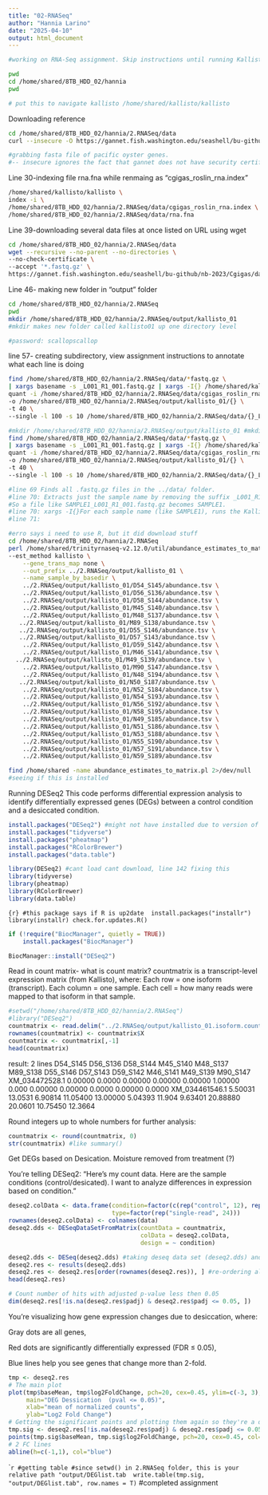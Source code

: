 ```yaml
---
title: "02-RNASeq"
author: "Hannia Larino"
date: "2025-04-10"
output: html_document
---
```


```bash
#working on RNA-Seq assignment. Skip instructions until running Kallisto. 
```


```bash
pwd
cd /home/shared/8TB_HDD_02/hannia
pwd

# put this to navigate kallisto /home/shared/kallisto/kallisto 
```
Downloading reference 
```bash
cd /home/shared/8TB_HDD_02/hannia/2.RNASeq/data
curl --insecure -O https://gannet.fish.washington.edu/seashell/bu-github/nb-2023/Cgigas/data/rna.fna

#grabbing fasta file of pacific oyster genes. 
#-- insecure ignores the fact that gannet does not have security certificate to auntheticate. Not reccomended but we know server. 

```
Line 30-indexing file rna.fna while renmaing as "cgigas_roslin_rna.index"
```bash
/home/shared/kallisto/kallisto \
index -i \
/home/shared/8TB_HDD_02/hannia/2.RNASeq/data/cgigas_roslin_rna.index \
/home/shared/8TB_HDD_02/hannia/2.RNASeq/data/rna.fna

```
Line 39-downloading several data files at once listed on URL using wget
```bash
cd /home/shared/8TB_HDD_02/hannia/2.RNASeq/data 
wget --recursive --no-parent --no-directories \
--no-check-certificate \
--accept '*.fastq.gz' \
https://gannet.fish.washington.edu/seashell/bu-github/nb-2023/Cgigas/data/nopp/
```
Line 46- making new folder in "output" folder 
```bash
cd /home/shared/8TB_HDD_02/hannia/2.RNASeq
pwd
mkdir /home/shared/8TB_HDD_02/hannia/2.RNASeq/output/kallisto_01 
#mkdir makes new folder called kallisto01 up one directory level 

#password: scallopscallop 

```

line 57- creating subdirectory, view assignment instructions to annotate what each line is doing 
```bash
find /home/shared/8TB_HDD_02/hannia/2.RNASeq/data/*fastq.gz \
| xargs basename -s _L001_R1_001.fastq.gz | xargs -I{} /home/shared/kallisto/kallisto \
quant -i /home/shared/8TB_HDD_02/hannia/2.RNASeq/data/cgigas_roslin_rna.index \
-o /home/shared/8TB_HDD_02/hannia/2.RNASeq/output/kallisto_01/{} \
-t 40 \
--single -l 100 -s 10 /home/shared/8TB_HDD_02/hannia/2.RNASeq/data/{}_L001_R1_001.fastq.gz

```

```bash
#mkdir /home/shared/8TB_HDD_02/hannia/2.RNASeq/output/kallisto_01 #mkdir=make new output directory, already did this 
find /home/shared/8TB_HDD_02/hannia/2.RNASeq/data/*fastq.gz \
| xargs basename -s _L001_R1_001.fastq.gz | xargs -I{} /home/shared/kallisto/kallisto \
quant -i /home/shared/8TB_HDD_02/hannia/2.RNASeq/data/cgigas_roslin_rna.index \
-o /home/shared/8TB_HDD_02/hannia/2.RNASeq/output/kallisto_01/{} \
-t 40 \
--single -l 100 -s 10 /home/shared/8TB_HDD_02/hannia/2.RNASeq/data/{}_L001_R1_001.fastq.gz

#line 69 Finds all .fastq.gz files in the ../data/ folder.
#line 70: Extracts just the sample name by removing the suffix _L001_R1_001.fastq.gz.
#So a file like SAMPLE1_L001_R1_001.fastq.gz becomes SAMPLE1.
#line 70: xargs -I{}For each sample name (like SAMPLE1), runs the Kallisto quantification command.
#line 71: 
```
```bash
#erro says i need to use R, but it did download stuff
cd /home/shared/8TB_HDD_02/hannia/2.RNASeq
perl /home/shared/trinityrnaseq-v2.12.0/util/abundance_estimates_to_matrix.pl \
--est_method kallisto \
    --gene_trans_map none \
    --out_prefix ../2.RNASeq/output/kallisto_01 \
    --name_sample_by_basedir \
    ../2.RNASeq/output/kallisto_01/D54_S145/abundance.tsv \
    ../2.RNASeq/output/kallisto_01/D56_S136/abundance.tsv \
    ../2.RNASeq/output/kallisto_01/D58_S144/abundance.tsv \
    ../2.RNASeq/output/kallisto_01/M45_S140/abundance.tsv \
    ../2.RNASeq/output/kallisto_01/M48_S137/abundance.tsv \
   ../2.RNASeq/output/kallisto_01/M89_S138/abundance.tsv \
   ../2.RNASeq/output/kallisto_01/D55_S146/abundance.tsv \
   ../2.RNASeq/output/kallisto_01/D57_S143/abundance.tsv \
    ../2.RNASeq/output/kallisto_01/D59_S142/abundance.tsv \
    ../2.RNASeq/output/kallisto_01/M46_S141/abundance.tsv \
  ../2.RNASeq/output/kallisto_01/M49_S139/abundance.tsv \
    ../2.RNASeq/output/kallisto_01/M90_S147/abundance.tsv \
    ../2.RNASeq/output/kallisto_01/N48_S194/abundance.tsv \
   ../2.RNASeq/output/kallisto_01/N50_S187/abundance.tsv \
    ../2.RNASeq/output/kallisto_01/N52_S184/abundance.tsv \
    ../2.RNASeq/output/kallisto_01/N54_S193/abundance.tsv \
    ../2.RNASeq/output/kallisto_01/N56_S192/abundance.tsv \
    ../2.RNASeq/output/kallisto_01/N58_S195/abundance.tsv \
    ../2.RNASeq/output/kallisto_01/N49_S185/abundance.tsv \
    ../2.RNASeq/output/kallisto_01/N51_S186/abundance.tsv \
    ../2.RNASeq/output/kallisto_01/N53_S188/abundance.tsv \
    ../2.RNASeq/output/kallisto_01/N55_S190/abundance.tsv \
    ../2.RNASeq/output/kallisto_01/N57_S191/abundance.tsv \
    ../2.RNASeq/output/kallisto_01/N59_S189/abundance.tsv
```

```bash
find /home/shared -name abundance_estimates_to_matrix.pl 2>/dev/null
#seeing if this is installed 
```
Running DESeq2
This code performs differential expression analysis to identify differentially expressed genes (DEGs) between a control condition and a desiccated condition.

```r
install.packages("DESeq2") #might not have installed due to version of R 
install.packages("tidyverse")
install.packages("pheatmap")
install.packages("RColorBrewer")
install.packages("data.table")
```

```r
library(DESeq2) #cant load cant download, line 142 fixing this 
library(tidyverse)
library(pheatmap)
library(RColorBrewer)
library(data.table)
```
```{r} #this package says if R is up2date 
install.packages("installr")
library(installr)
check.for.updates.R()
```
```r
if (!require("BiocManager", quietly = TRUE))
    install.packages("BiocManager")

BiocManager::install("DESeq2")
```
Read in count matrix- what is count matrix? countmatrix is a transcript-level expression matrix (from Kallisto), where:
Each row = one isoform (transcript).
Each column = one sample.
Each cell = how many reads were mapped to that isoform in that sample.
```r
#setwd("/home/shared/8TB_HDD_02/hannia/2.RNASeq") 
#library("DESeq2")
countmatrix <- read.delim("../2.RNASeq/output/kallisto_01.isoform.counts.matrix", header = TRUE, sep = '\t')
rownames(countmatrix) <- countmatrix$X
countmatrix <- countmatrix[,-1]
head(countmatrix)
```
result: 2 lines 
D54_S145 D56_S136 D58_S144 M45_S140 M48_S137 M89_S138 D55_S146 D57_S143 D59_S142 M46_S141 M49_S139 M90_S147
XM_034472528.1  0.00000   0.0000  0.00000  0.00000  0.00000  1.00000    0.000  0.00000  0.00000   0.0000  0.00000   0.0000
XM_034461546.1  5.50031  13.0531  6.90814 11.05400 13.00000  5.04393   11.904  9.63401 20.88880  20.0601 10.75450  12.3664

Round integers up to whole numbers for further analysis:
```r
countmatrix <- round(countmatrix, 0)
str(countmatrix) #like summary()
```
Get DEGs based on Desication. Moisture removed from treatment (?)

You're telling DESeq2:
"Here's my count data. Here are the sample conditions (control/desicated). I want to analyze differences in expression based on condition."

```r
deseq2.colData <- data.frame(condition=factor(c(rep("control", 12), rep("desicated", 12))), 
                             type=factor(rep("single-read", 24)))
rownames(deseq2.colData) <- colnames(data)
deseq2.dds <- DESeqDataSetFromMatrix(countData = countmatrix,
                                     colData = deseq2.colData, 
                                     design = ~ condition)
```

```r
deseq2.dds <- DESeq(deseq2.dds) #taking deseq data set (deseq2.dds) and runs DESeq-> this creates the desired analysis to get the table 
deseq2.res <- results(deseq2.dds) 
deseq2.res <- deseq2.res[order(rownames(deseq2.res)), ] #re-ordering alphabetically by row name 
head(deseq2.res)
```

```r
# Count number of hits with adjusted p-value less then 0.05
dim(deseq2.res[!is.na(deseq2.res$padj) & deseq2.res$padj <= 0.05, ])
```

You’re visualizing how gene expression changes due to desiccation, where:

Gray dots are all genes,

Red dots are significantly differentially expressed (FDR ≤ 0.05),

Blue lines help you see genes that change more than 2-fold.
```r
tmp <- deseq2.res
# The main plot
plot(tmp$baseMean, tmp$log2FoldChange, pch=20, cex=0.45, ylim=c(-3, 3), log="x", col="darkgray",
     main="DEG Dessication  (pval <= 0.05)",
     xlab="mean of normalized counts",
     ylab="Log2 Fold Change")
# Getting the significant points and plotting them again so they're a different color
tmp.sig <- deseq2.res[!is.na(deseq2.res$padj) & deseq2.res$padj <= 0.05, ]
points(tmp.sig$baseMean, tmp.sig$log2FoldChange, pch=20, cex=0.45, col="red")
# 2 FC lines
abline(h=c(-1,1), col="blue")
```

```r
#getting table
#since setwd() in 2.RNASeq folder, this is your relative path "output/DEGlist.tab 
write.table(tmp.sig, "output/DEGlist.tab", row.names = T) 
``
#completed assignment 

